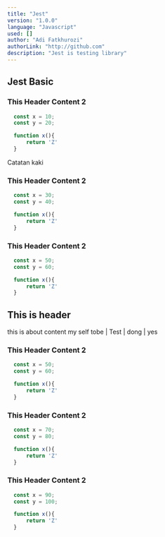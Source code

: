 ```yaml
---
title: "Jest"
version: "1.0.0"
language: "Javascript"
used: []
author: "Adi Fatkhurozi"
authorLink: "http://github.com"
description: "Jest is testing library"
---             
```


## Jest Basic

### This Header Content 2
```jsx
  const x = 10;
  const y = 20;

  function x(){
      return 'Z'
  }

```
<note>Catatan kaki</note>

### This Header Content 2
```jsx
  const x = 30;
  const y = 40;

  function x(){
      return 'Z'
  }
```

### This Header Content 2
```jsx
  const x = 50;
  const y = 60;

  function x(){
      return 'Z'
  }
```

## This is header
 this is about content my self 
 tobe 
 | Test | dong | yes

### This Header Content 2
```jsx
  const x = 50;
  const y = 60;

  function x(){
      return 'Z'
  }
```

### This Header Content 2
```jsx
  const x = 70;
  const y = 80;

  function x(){
      return 'Z'
  }
```

### This Header Content 2
```jsx
  const x = 90;
  const y = 100;

  function x(){
      return 'Z'
  }
```